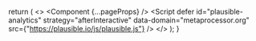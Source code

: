 

  return (
    <>
      <Component {...pageProps} />
      <Script
        defer
        id="plausible-analytics"
        strategy="afterInteractive"
        data-domain="metaprocessor.org"
        src={"https://plausible.io/js/plausible.js"}
      />
    </>
  );
}
